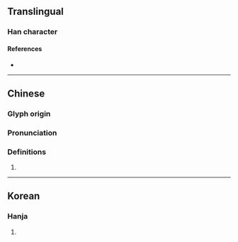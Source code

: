 {{character info}}
==Translingual==

===Han character===
{{Han char|rn=96|rad=玉|as=04|sn=8|four=|canj=MGIHU|ids=⿰𤣩允}}
====References====
* {{Han ref|kx=0728.130|dkj=20870|dj=1140.120|hdz=21105.080|uh=73A7|ud=29607}}

----

==Chinese==
{{zh-forms}}

===Glyph origin===
{{Han etym}}

===Pronunciation===
{{zh-pron
|m=mén,yǔn
|c=mun4
|mc=y
|oc=y
|cat=
}}

===Definitions===
{{zh-hanzi}}

# {{rfdef|zh}}

----

==Korean==

===Hanja===
{{ko-hanja|hangeul=윤|eumhun=}}

# {{rfdef|ko|sort=玉04}}